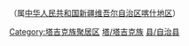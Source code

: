 {{Catmore|塔什库尔干塔吉克自治县}}（属[[中华人民共和国|中华人民共和国]][[新疆维吾尔自治区|新疆维吾尔自治区]][[喀什地区|喀什地区]]）

[[Category:塔吉克族聚居区‎|Category:塔吉克族聚居区‎]]
[[Category:新疆民族自治县|塔/塔吉克族]]
[[Category:喀什县市|县/自治县]]